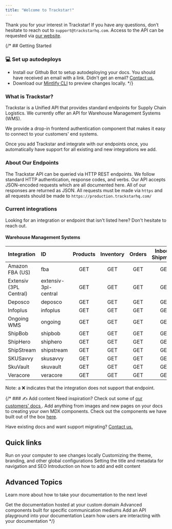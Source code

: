 ```yaml
---
title: "Welcome to Trackstar!"
---
```


Thank you for your interest in Trackstar! If you have any questions, don’t hesitate to reach out to `support@trackstarhq.com`. Access to the API can be requested via [our website](https://trackstarhq.com).

{/* ## Getting Started
### 💻  Set up autodeploys
- Install our Github Bot to setup autodeploying your docs. You should have received an email with a link. Didn't get an email? <a href="mailto:kate@mintlify.com">Contact us.</a>
- Download our <a href="https://mintlify.com/docs/development">Mintlify CLI</a> to preview changes locally. */}

### What is Trackstar?
Trackstar is a Unified API that provides standard endpoints for Supply Chain Logistics.
We currently offer an API for Warehouse Management Systems (WMS).

We provide a drop-in frontend authentication component that makes it easy to connect to your customers' end systems.

Once you add Trackstar and integrate with our endpoints once, you automatically have support for all existing and new integrations we add.


### About Our Endpoints
The Trackstar API can be queried via HTTP REST endpoints. We follow standard HTTP authentication, response codes, and verbs.
Our API accepts JSON-encoded requests which are all documented here. All of our responses are returned as JSON.
All requests must be made via `https` and all requests should be made to `https://production.trackstarhq.com/`

### Current integrations
Looking for an integration or endpoint that isn't listed here? Don't hesitate to reach out.

#### Warehouse Management Systems
| Integration            | ID                    | Products | Inventory | Orders |  Inbound Shipments | Returns | Shipping Methods | Warehouses
| :--------------------- | :-------------------- | :------: | :-------: | :----: | :----------------: | :-----: | :--------------: | :--------:
| Amazon FBA (US)        | fba                   | GET      | GET       | GET    | GET                | ❌      | ❌               | GET
| Extensiv (3PL Central) | extensiv-3pl-central  | GET      | GET       | GET    | GET                | GET     | GET              | GET
| Deposco                | deposco               | GET      | GET       | GET    | GET                | GET     | ❌               | GET
| Infoplus               | infoplus              | GET      | GET       | GET    | GET                | GET     | GET              | GET
| Ongoing WMS            | ongoing               | GET      | GET       | GET    | GET                | GET     | GET              | GET
| ShipBob                | shipbob               | GET      | GET       | GET    | GET                | GET     | GET              | GET
| ShipHero               | shiphero              | GET      | GET       | GET    | GET                | GET     | ❌               | GET
| ShipStream             | shipstream            | GET      | GET       | GET    | GET                | GET     | GET              | GET
| SKUSavvy               | skusavvy              | GET      | GET       | GET    | GET                | ❌      | GET              | GET
| SkuVault               | skuvault              | GET      | GET       | GET    | GET                | ❌      | ❌               | GET
| Veracore               | veracore              | GET      | GET       | GET    | GET                | GET     | ❌               | GET

Note: a ❌ indicates that the integration does not support that endpoint.

{/* ### ✍️ Add content
<Tip>
Need inspiration? Check out some of <a href="https://mintlify.com/showcase">our customers' docs </a>.
</Tip>
Add anything from images and new pages on your docs to creating your own MDX components. Check out the components we have built out of the box <a href="https://mintlify.com/docs/writing-content/overview">here</a>.<br />

Have existing docs and want support migrating? <a href="mailto:kate@mintlify.com">Contact us.</a>

## Quick links
<CardGroup>
  <Card title="Developer setup" icon="rectangle-terminal" href="https://mintlify.com/docs/development">
    Run on your computer to see changes locally
  </Card>
  <Card title="Style it up" icon="sliders" href="https://mintlify.com/docs/settings/global">
    Customizing the theme, branding, and other global configurations
  </Card>
  <Card title="SEO and Metadata" icon="heading" href="https://mintlify.com/docs/settings/page">
    Setting the title and metadata for navigation and SEO
  </Card>
  <Card title="Content Tips" icon="pen-nib" href="https://mintlify.com/docs/components/overview">
    Introduction on how to add and edit content
  </Card>
</CardGroup>

## Advanced Topics
Learn more about how to take your documentation to the next level

<CardGroup>
  <Card title="Custom Domains" icon="browser" href="https://mintlify.com/docs/settings/custom-domain/subdomain">
    Get the documentation hosted at your custom domain
  </Card>
  <Card title="Advanced Components" icon="paintbrush-pencil" href="https://mintlify.com/docs/components/advanced/accordion">
    Advanced components built for specific communication mediums
  </Card>
  <Card title="API Components" icon="square-code" href="https://mintlify.com/docs/api-components/overview">
    Add an API playground into your documentation
  </Card>
  <Card title="Analytics" icon="chart-mixed" href="https://mintlify.com/docs/analytics/supported-integrations">
    Learn how users are interacting with your documentation
  </Card>
</CardGroup> */}
